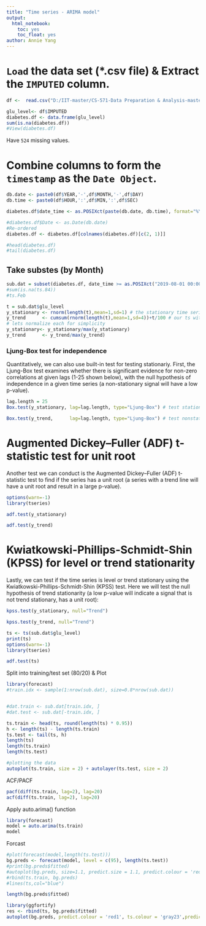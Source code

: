 ```yaml
---
title: "Time series - ARIMA model"
output: 
  html_notebook:
    toc: yes
    toc_float: yes
author: Annie Yang
---
```


# `Load` the data set (*.csv file) & Extract the `IMPUTED` column.
```r
df <-  read.csv("D:/IIT-master/CS-571-Data Preparation & Analysis-master/project/diabetes_ds/sample_dat.csv", sep=",", header=T, stringsAsFactors = T)

glu_level<- df$IMPUTED
diabetes.df <- data.frame(glu_level)
sum(is.na(diabetes.df))
#View(diabetes.df)
```

Have `524` missing values.

# Combine columns to form the `timestamp` as the `Date Object`.
```r
db.date <- paste0(df$YEAR,'-',df$MONTH,'-',df$DAY)
db.time <- paste0(df$HOUR,':',df$MIN,':',df$SEC)

diabetes.df$date_time <- as.POSIXct(paste(db.date, db.time), format="%Y-%m-%d %H:%M:%S")

#diabetes.df$Date <- as.Date(db.date)
#Re-ordered
diabetes.df <- diabetes.df[colnames(diabetes.df)[c(2, 1)]]

#head(diabetes.df)
#tail(diabetes.df)
```

## Take substes (by Month)
```r
sub.dat = subset(diabetes.df, date_time >= as.POSIXct("2019-08-01 00:00") & date_time < as.POSIXct("2019-08-02 00:00"))
#sum(is.na(ts.84))
#ts.Feb

```

```r
t = sub.dat$glu_level
y_stationary <- rnorm(length(t),mean=1,sd=1) # the stationary time series (ts)
y_trend      <- cumsum(rnorm(length(t),mean=1,sd=4))+t/100 # our ts with a trend
# lets normalize each for simplicity
y_stationary<- y_stationary/max(y_stationary) 
y_trend      <- y_trend/max(y_trend) 
```

### Ljung-Box test for independence
Quantitatively, we can also use built-in test for testing stationariy. First, the Ljung-Box test examines whether there is significant evidence for non-zero correlations at given lags (1-25 shown below), with the null hypothesis of independence in a given time series (a non-stationary signal will have a low p-value).
```r
lag.length = 25
Box.test(y_stationary, lag=lag.length, type="Ljung-Box") # test stationary signal
```

```r
Box.test(y_trend,      lag=lag.length, type="Ljung-Box") # test nonstationary signal
```

# Augmented Dickey–Fuller (ADF) t-statistic test for unit root
Another test we can conduct is the Augmented Dickey–Fuller (ADF) t-statistic test to find if the series has a unit root (a series with a trend line will have a unit root and result in a large p-value).

```r
options(warn=-1)
library(tseries)

adf.test(y_stationary)
```

```r
adf.test(y_trend)
```


# Kwiatkowski-Phillips-Schmidt-Shin (KPSS) for level or trend stationarity

Lastly, we can test if the time series is level or trend stationary using the Kwiatkowski-Phillips-Schmidt-Shin (KPSS) test. Here we will test the null hypothesis of trend stationarity (a low p-value will indicate a signal that is not trend stationary, has a unit root):

```r
kpss.test(y_stationary, null="Trend")
```

```r
kpss.test(y_trend, null="Trend")
```

```r
ts <- ts(sub.dat$glu_level)
print(ts)
options(warn=-1)
library(tseries)

adf.test(ts)
```

Split into training/test set (80/20) & Plot
```r
library(forecast)
#train.idx <- sample(1:nrow(sub.dat), size=0.8*nrow(sub.dat))


#dat.train <- sub.dat[train.idx, ]
#dat.test <- sub.dat[-train.idx, ]

ts.train <- head(ts, round(length(ts) * 0.95))
h <- length(ts) - length(ts.train)
ts.test <- tail(ts, h)
length(ts)
length(ts.train)
length(ts.test)

#plotting the data
autoplot(ts.train, size = 2) + autolayer(ts.test, size = 2)
```

ACF/PACF
```r
pacf(diff(ts.train, lag=2), lag=20)
acf(diff(ts.train, lag=2), lag=20)
```

Apply auto.arima() function
```r
library(forecast)
model = auto.arima(ts.train)
model
```

Forcast
```r
#plot(forecast(model,length(ts.test)))
bg.preds <- forecast(model, level = c(95), length(ts.test))
#print(bg.preds$fitted)
#autoplot(bg.preds, size=1.1, predict.size = 1.1, predict.colour = 'red')
#rbind(ts.train, bg.preds)
#lines(ts,col="blue")
```

```r
length(bg.preds$fitted)
```

```r
library(ggfortify)
res <- rbind(ts, bg.preds$fitted)
autoplot(bg.preds, predict.colour = 'red1', ts.colour = 'gray23',predict.linetype = 'dashed', size=1, predict.size = 1.1) 
```

































































